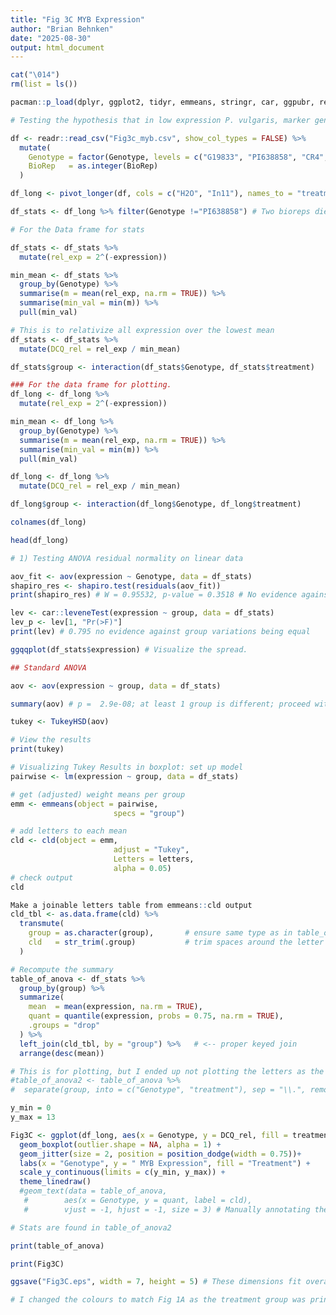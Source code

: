 ```yaml
---
title: "Fig 3C MYB Expression"
author: "Brian Behnken"
date: "2025-08-30"
output: html_document
---
```


```r

cat("\014")
rm(list = ls())

pacman::p_load(dplyr, ggplot2, tidyr, emmeans, stringr, car, ggpubr, readr)

# Testing the hypothesis that in low expression P. vulgaris, marker gene like MYB will also be less expressed than in high expression plant.

df <- readr::read_csv("Fig3c_myb.csv", show_col_types = FALSE) %>%
  mutate(
    Genotype = factor(Genotype, levels = c("G19833", "PI638858", "CR4", "CR5")),
    BioRep   = as.integer(BioRep)
  )

df_long <- pivot_longer(df, cols = c("H2O", "In11"), names_to = "treatment", values_to = "expression")

df_stats <- df_long %>% filter(Genotype !="PI638858") # Two bioreps died before they could be tested, and this group was only to visualize baseline for PI 638858 MYB expression. What we care about is the expression between the two backcrosses, so we're omitting the group with only 2 bioreps from stats since all previous attempts to do this broke the ANOVA or resulted in NAs. 

# For the Data frame for stats

df_stats <- df_stats %>%
  mutate(rel_exp = 2^(-expression))

min_mean <- df_stats %>%
  group_by(Genotype) %>%
  summarise(m = mean(rel_exp, na.rm = TRUE)) %>%
  summarise(min_val = min(m)) %>%
  pull(min_val)

# This is to relativize all expression over the lowest mean
df_stats <- df_stats %>%
  mutate(DCQ_rel = rel_exp / min_mean)

df_stats$group <- interaction(df_stats$Genotype, df_stats$treatment)

### For the data frame for plotting.
df_long <- df_long %>%
  mutate(rel_exp = 2^(-expression))

min_mean <- df_long %>%
  group_by(Genotype) %>%
  summarise(m = mean(rel_exp, na.rm = TRUE)) %>%
  summarise(min_val = min(m)) %>%
  pull(min_val)

df_long <- df_long %>%
  mutate(DCQ_rel = rel_exp / min_mean)

df_long$group <- interaction(df_long$Genotype, df_long$treatment)

colnames(df_long)

head(df_long)

```

``` R

# 1) Testing ANOVA residual normality on linear data

aov_fit <- aov(expression ~ Genotype, data = df_stats)
shapiro_res <- shapiro.test(residuals(aov_fit))
print(shapiro_res) # W = 0.95532, p-value = 0.3518 # No evidence against normality

lev <- car::leveneTest(expression ~ group, data = df_stats)
lev_p <- lev[1, "Pr(>F)"]
print(lev) # 0.795 no evidence against group variations being equal

ggqqplot(df_stats$expression) # Visualize the spread.

## Standard ANOVA

aov <- aov(expression ~ group, data = df_stats)

summary(aov) # p =  2.9e-08; at least 1 group is different; proceed with Tukey

tukey <- TukeyHSD(aov)

# View the results
print(tukey)

# Visualizing Tukey Results in boxplot: set up model
pairwise <- lm(expression ~ group, data = df_stats)

# get (adjusted) weight means per group
emm <- emmeans(object = pairwise,
                       specs = "group")

# add letters to each mean
cld <- cld(object = emm,
                       adjust = "Tukey",
                       Letters = letters,
                       alpha = 0.05)
# check output
cld

Make a joinable letters table from emmeans::cld output
cld_tbl <- as.data.frame(cld) %>%
  transmute(
    group = as.character(group),       # ensure same type as in table_of_anova
    cld   = str_trim(.group)           # trim spaces around the letter codes
  )

# Recompute the summary
table_of_anova <- df_stats %>% 
  group_by(group) %>% 
  summarize(
    mean  = mean(expression, na.rm = TRUE),
    quant = quantile(expression, probs = 0.75, na.rm = TRUE),
    .groups = "drop"
  ) %>%
  left_join(cld_tbl, by = "group") %>%   # <-- proper keyed join
  arrange(desc(mean))

# This is for plotting, but I ended up not plotting the letters as the groups and letters on the X didn't match. 
#table_of_anova2 <- table_of_anova %>%
#  separate(group, into = c("Genotype", "treatment"), sep = "\\.", remove = FALSE)


```

``` r

y_min = 0
y_max = 13

Fig3C <- ggplot(df_long, aes(x = Genotype, y = DCQ_rel, fill = treatment)) +
  geom_boxplot(outlier.shape = NA, alpha = 1) +
  geom_jitter(size = 2, position = position_dodge(width = 0.75))+
  labs(x = "Genotype", y = " MYB Expression", fill = "Treatment") +
  scale_y_continuous(limits = c(y_min, y_max)) +
  theme_linedraw() 
  #geom_text(data = table_of_anova,
   #        aes(x = Genotype, y = quant, label = cld),
   #        vjust = -1, hjust = -1, size = 3) # Manually annotating the letters via Illustrator as this is far more complicated to code. 

# Stats are found in table_of_anova2

print(table_of_anova)

print(Fig3C)

ggsave("Fig3C.eps", width = 7, height = 5) # These dimensions fit overall better with the whole plot

# I changed the colours to match Fig 1A as the treatment group was principally the same in Illustrator. 

```

